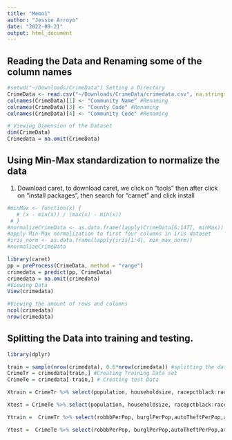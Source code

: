 ```yaml
---
title: "Memo1"
author: "Jessie Arroyo"
date: "2022-09-21"
output: html_document
---
```



## Reading the Data and Renaming some of the column names
```r
#setwd("~/Downloads/CrimeData") Setting a Directory
CrimeData <- read.csv("~/Downloads/CrimeData/crimedata.csv", na.strings="?", stringsAsFactors=TRUE)
colnames(CrimeData)[1] <- "Community Name" #Renaming
colnames(CrimeData)[3] <- "County Code" #Renaming
colnames(CrimeData)[4] <- "Community Code" #Renaming

# Viewing Dimension of the Dataset
dim(CrimeData)
Crimedata = na.omit(CrimeData)
```

## Using Min-Max standardization to normalize the data 

1. Download caret, to download caret, we click on "tools" then after click on "install packages", then search for "carnet" and click install 
```r
#minMax <- function(x) {
   # (x - min(x)) / (max(x) - min(x))
 # }
#normalizeCrimeData <- as.data.frame(lapply(CrimeData[6:147], minMax))
#apply Min-Max normalization to first four columns in iris dataset
#iris_norm <- as.data.frame(lapply(iris[1:4], min_max_norm))
#normalizeCrimeData

library(caret)
pp = preProcess(CrimeData, method = "range")
crimedata = predict(pp, CrimeData)
crimedata = na.omit(crimedata)
#Viewing Data
View(crimedata)

#Viewing the amount of rows and columns
ncol(crimedata)
nrow(crimedata)

```

## Splitting the Data into training and testing. 
```r
library(dplyr)

train = sample(nrow(crimedata), 0.6*nrow(crimedata)) #splitting the data
CrimeTr = crimedata[train,] #Creating Training Data set
CrimeTe = crimedata[-train,] # Creating test Data 

Xtrain = CrimeTr %>% select(population, householdsize, racepctblack:racePctHisp, agePct12t21:agePct65up, medIncome, pctWWage, pctWSocSec,NumUnderPov,PctLess9thGrade,PctNotHSGrad,PctBSorMore,PctUnemployed,PctEmploy,NumImmig,PctNotSpeakEnglWell,PctLargHouseOccup,PctLargHouseFam,HousVacant, PctVacantBoarded, PctVacMore6Mos,PctWOFullPlumb,PctForeignBorn,NumInShelters,NumStreet,NumKindsDrugsSeiz,PolicCars)

Xtest = CrimeTe %>% select(population, householdsize, racepctblack:racePctHisp, agePct12t21:agePct65up, medIncome, pctWWage, pctWSocSec,NumUnderPov,PctLess9thGrade,PctNotHSGrad,PctBSorMore,PctUnemployed,PctEmploy,NumImmig,PctNotSpeakEnglWell,PctLargHouseOccup,PctLargHouseFam,HousVacant, PctVacantBoarded, PctVacMore6Mos,PctWOFullPlumb,PctForeignBorn,NumInShelters,NumStreet,NumKindsDrugsSeiz,PolicCars)

Ytrain =  CrimeTr %>% select(robbbPerPop, burglPerPop,autoTheftPerPop,arsonsPerPop,larcPerPop,murdPerPop,rapesPerPop,assaultPerPop,ViolentCrimesPerPop,nonViolPerPop)

Ytest =  CrimeTe %>% select(robbbPerPop, burglPerPop,autoTheftPerPop,arsonsPerPop,larcPerPop,murdPerPop,rapesPerPop,assaultPerPop,ViolentCrimesPerPop,nonViolPerPop)
```


